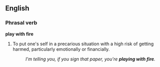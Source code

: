 ==English==

===Phrasal verb===
'''play with fire'''

# {{idiom}} To put one's self in a precarious situation with a high risk of getting harmed, particularly emotionally or financially.
#: ''I'm telling you, if you sign that paper, you're '''playing with fire'''.''